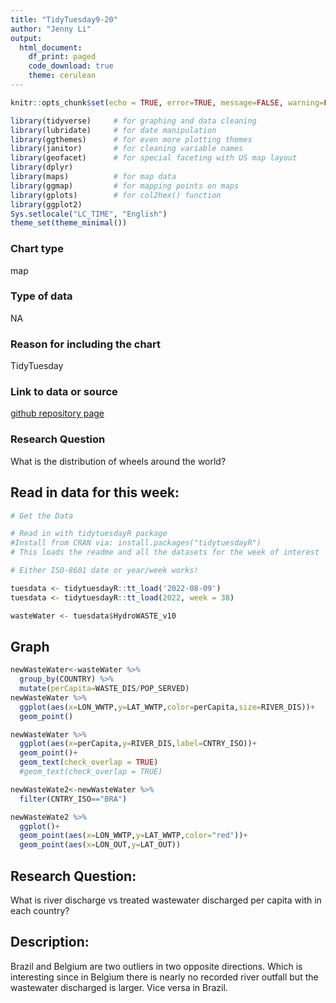 ```yaml
---
title: "TidyTuesday9-20"
author: "Jenny Li"
output: 
  html_document:
    df_print: paged
    code_download: true
    theme: cerulean
---
```


```r
knitr::opts_chunk$set(echo = TRUE, error=TRUE, message=FALSE, warning=FALSE)
```


```r
library(tidyverse)     # for graphing and data cleaning
library(lubridate)     # for date manipulation
library(ggthemes)      # for even more plotting themes
library(janitor)       # for cleaning variable names
library(geofacet)      # for special faceting with US map layout
library(dplyr)
library(maps)          # for map data
library(ggmap)         # for mapping points on maps
library(gplots)        # for col2hex() function
library(ggplot2)
Sys.setlocale("LC_TIME", "English")
theme_set(theme_minimal())       
```

### Chart type
map

### Type of data
NA

### Reason for including the chart
TidyTuesday

### Link to data or source
[github repository page](https://github.com/rfordatascience/tidytuesday/tree/master/data/2022/2022-08-09)

### Research Question
What is the distribution of wheels around the world?

## Read in data for this week: 
```r
# Get the Data

# Read in with tidytuesdayR package 
#Install from CRAN via: install.packages("tidytuesdayR")
# This loads the readme and all the datasets for the week of interest

# Either ISO-8601 date or year/week works!

tuesdata <- tidytuesdayR::tt_load('2022-08-09')
tuesdata <- tidytuesdayR::tt_load(2022, week = 38)

wasteWater <- tuesdata$HydroWASTE_v10
```
## Graph
```r
newWasteWater<-wasteWater %>% 
  group_by(COUNTRY) %>% 
  mutate(perCapita=WASTE_DIS/POP_SERVED)
newWasteWater %>% 
  ggplot(aes(x=LON_WWTP,y=LAT_WWTP,color=perCapita,size=RIVER_DIS))+
  geom_point()

newWasteWater %>% 
  ggplot(aes(x=perCapita,y=RIVER_DIS,label=CNTRY_ISO))+
  geom_point()+
  geom_text(check_overlap = TRUE)
  #geom_text(check_overlap = TRUE)

newWasteWate2<-newWasteWater %>% 
  filter(CNTRY_ISO=="BRA")

newWasteWate2 %>% 
  ggplot()+
  geom_point(aes(x=LON_WWTP,y=LAT_WWTP,color="red"))+
  geom_point(aes(x=LON_OUT,y=LAT_OUT))
```
## Research Question:
What is river discharge vs treated wastewater discharged per capita with in each country?

## Description:
Brazil and Belgium are two outliers in two opposite directions. Which is interesting since in Belgium there is nearly no recorded river outfall but the wastewater discharged is larger. Vice versa in Brazil.
